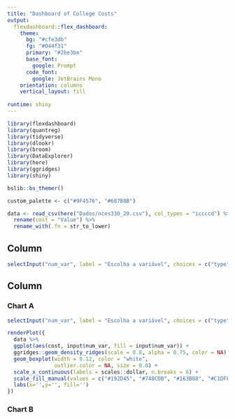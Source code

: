 ```yaml
---
title: "Dashboard of College Costs"
output: 
  flexdashboard::flex_dashboard:
    theme:
      bg: "#cfe3db"
      fg: "#044f31" 
      primary: "#2be3be"
      base_font:
        google: Prompt
      code_font:
        google: JetBrains Mono
    orientation: columns
    vertical_layout: fill
    
runtime: shiny
---
```


```r
library(flexdashboard)
library(quantreg)
library(tidyverse)
library(dlookr)
library(broom)
library(DataExplorer)
library(here)
library(ggridges)
library(shiny)

bslib::bs_themer()

custom_palette <- c("#9F4576", "#607B8B")

data <- read_csv(here("Dados/nces330_20.csv"), col_types = "iccccd") %>%
  rename(cost = "Value") %>%
  rename_with(.fn = str_to_lower)
```

Column {data-width=150 .sidebar}
-----------------------------------------------------------------------
```r
selectInput("num_var", label = "Escolha a variável", choices = c("type", "length", "expense"), selected = "type")
```



Column {data-width=650 .tabset}
-----------------------------------------------------------------------

### Chart A

```r
selectInput("num_var", label = "Escolha a variável", choices = c("type", "length", "expense"), selected = "type")

renderPlot({
  data %>% 
  ggplot(aes(cost, input$num_var, fill = input$num_var)) +
  ggridges::geom_density_ridges(scale = 0.8, alpha = 0.75, color = NA) +
  geom_boxplot(width = 0.12, color = "white",
               outlier.color = NA, size = 0.8) +
  scale_x_continuous(labels = scales::dollar, n.breaks = 6) +
  scale_fill_manual(values = c("#192D45", "#748CDB", "#163B88", "#C1DFF9")) +
  labs(x='',y='', fill='')
})


```

### Chart B

```r

```


